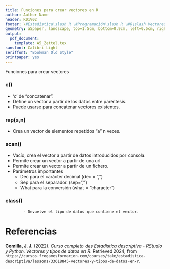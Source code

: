 ```yaml
---
title: Funciones para crear vectores en R
author: Author Name
header: R01V02
footer: \#Estadística\slash R \#Programación\slash R \#R\slash Vectores
geometry: a5paper, landscape, top=1.5cm, bottom=0.9cm, left=0.5cm, right=0.5cm, headsep = 0.5cm, footskip = 12pt
output:
  pdf_document: 
    template: A5_Zettel.tex
sansfont: Calibri Light
seriffont: "Bookman Old Style"
printpaper: yes
---
```


Funciones para crear vectores

### c()
- 'c' de "concatenar".
- Define un vector a partir de los datos entre paréntesis.
- Puede usarse para concatenar vectores existentes.

### rep(a,n) 
- Crea un vector de elementos repetidos "a" n veces.

### scan()
- Vacío, crea el vector a partir de datos introducidos por consola.
- Permite crear un vector a partir de una url.
- Permite crear un vector a partir de un fichero.
- Parámetros importantes
	- Dec para el carácter decimal (dec = ",")
	- Sep para el separador. (sep=",")
	- What para la conversión (what = "character")

### class()
			- Devuelve el tipo de datos que contiene el vector.




\pagebreak

# Referencias

**Gomilla, J. J.** (2022). _Curso completo des Estadística descriptiva - RStudio y Python. Vectores y tipos de datos en R_. Retrieved 2024, from <code style="word-wrap: break-word;">https://cursos.frogamesformacion.com/courses/take/estadistica-descriptiva/lessons/33618845-vectores-y-tipos-de-datos-en-r</code>.